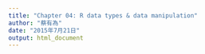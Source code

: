 ```yaml
---
title: "Chapter 04: R data types & data manipulation"
author: "蔡有為"
date: "2015年7月21日"
output: html_document
---
```


